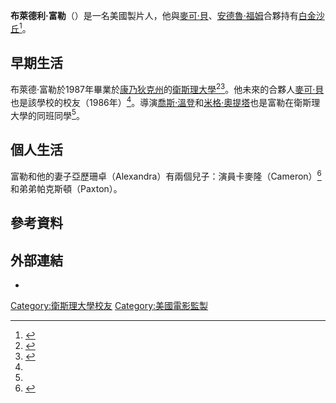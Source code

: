 {{noteTA
|G1=Movie
|G2=Tv
|G3=Show
}}
{{Infobox entertainer
| type         = 導演
| name         = 布萊德·富勒
| foreignname  = Brad Fuller
| image        = Brad Fuller (15164454905).jpg
| caption      = 富勒於2014年
| birth_name   = 布萊德利·富勒<br>（Bradley Fuller）
| birth_date   = 
| birth_place  = {{USA}}
| education    = 
| alma_mater   = [[衛斯理大學|衛斯理大學]]
| occupation   = 製片人
| yearsactive  = 1998年至今
| children     = 
}}
'''布萊德利·富勒'''（{{lang-en|Bradley Fuller}}）是一名美國製片人，他與[[麥可·貝|麥可·貝]]、[[安德魯·福姆|安德魯·福姆]]合夥持有[[白金沙丘|白金沙丘]]<ref name=future>{{cite web| url= https://filmschoolrejects.com/the-purge-producer-brad-fuller-on-the-future-of-platinum-dunes| title= ‘The Purge’ Producer Brad Fuller on The Future of Platinum Dunes| first= Jack| last= Giroux| date= 2013-06-07| website= filmschoolrejects.com| access-date= 2016-05-22| archive-date= 2020-11-08| archive-url= https://web.archive.org/web/20201108090440/https://filmschoolrejects.com/the-purge-producer-brad-fuller-on-the-future-of-platinum-dunes-28f427d179a3/| dead-url= no}}</ref>。

== 早期生活 ==
布萊德·富勒於1987年畢業於[[康乃狄克州|康乃狄克州]]的[[衛斯理大學|衛斯理大學]]<ref name=WeslyanFilmStudies>{{cite web| url= http://www.wesleyan.edu/filmstudies/SpecialEvents/past-special-events.html| publisher= Film Studies Department, Weskeyan University| title= Pictures from Past Events| access-date= 2016-05-22| archive-url= https://web.archive.org/web/20160516204919/http://wesleyan.edu/filmstudies/SpecialEvents/past-special-events.html| archive-date= 2016-05-16}}</ref><ref name=TexasCast>{{cite web | url= http://www.visualhollywood.com/movies/texaschainsaw_begin/cast.php | title= The Texas Chainsaw Massacre: Cast and Crew | website= visualhollywood.com | access-date= 2011-02-04 | archive-url= https://web.archive.org/web/20110723051108/http://www.visualhollywood.com/movies/texaschainsaw_begin/cast.php | archive-date= 2011-07-23}}</ref>。他未來的合夥人[[麥可·貝|麥可·貝]]也是該學校的校友（1986年）<ref name=WeslyanFilmStudies />。導演[[喬斯·溫登|喬斯·溫登]]和[[米格·奧提塔|米格·奧提塔]]也是富勒在衛斯理大學的同班同學<ref name=future />。

== 個人生活 ==
富勒和他的妻子亞歷珊卓（Alexandra）有兩個兒子：演員卡麥隆（Cameron）<ref>{{cite web|url=https://www.imdb.com/name/nm0298189/|title=Cameron Fuller|website=Internet Movie Database|access-date=2015-10-14|archive-date=2015-11-13|archive-url=https://web.archive.org/web/20151113164255/http://www.imdb.com/name/nm0298189/|dead-url=no}}</ref>和弟弟帕克斯頓（Paxton）。

== 參考資料 ==
{{Reflist|30em}}

== 外部連結 ==
* {{IMDb name|name=Bradley Fuller|0298181}}

{{Authority control}}
{{DEFAULTSORT:Fuller, Bradley}}
[[Category:衛斯理大學校友|Category:衛斯理大學校友]]
[[Category:美國電影監製|Category:美國電影監製]]